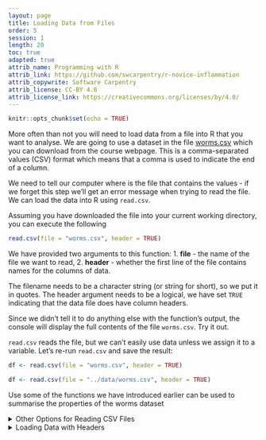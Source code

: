 ```yaml
---
layout: page
title: Loading Data from Files
order: 5
session: 1
length: 20
toc: true
adapted: true
attrib_name: Programming with R
attrib_link: https://github.com/swcarpentry/r-novice-inflammation
attrib_copywrite: Software Carpentry
attrib_license: CC-BY 4.0
attrib_license_link: https://creativecommons.org/licenses/by/4.0/
---
```



```r
knitr::opts_chunk$set(echo = TRUE)
```

More often than not you will need to load data from a file into R that you want to analyse. We are going to use a 
dataset in the file [worms.csv]("../data/worms.csv") which you can download from the course webpage. 
This is a comma-separated values (CSV) format which means that a comma is used to indicate the end of a column.

We need to tell our computer where is the file that contains the values - if we forget this step we'll get an error message when trying to read the file. We can load the data into R using `read.csv`.

Assuming you have downloaded the file into your current working directory, you can execute the following

```r
read.csv(file = "worms.csv", header = TRUE)
```

We have provided two arguments to this function: 
1. __file__ - the name of the file we want to read,
2. __header__ - whether the first line of the file contains names for the columns of data.

The filename needs to be a character string (or string for short), so we put it in quotes. 
The header argument needs to be a logical, we have set `TRUE` indicating that the data file does have column headers. 


Since we didn't tell it to do anything else with the function's output, the console will display the full contents of the file `worms.csv`.
Try it out.

`read.csv` reads the file, but we can't easily use data unless we assign it to a variable. Let's re-run `read.csv` and 
save the result:

```r
df <- read.csv(file = "worms.csv", header = TRUE)
```

```r
df <- read.csv(file = "../data/worms.csv", header = TRUE)
```

Use some of the functions we have introduced earlier can be used to summarise the properties of the worms dataset

<details>
	<summary> Other Options for Reading CSV Files </summary>
	<pre>
		
 `read.csv` actually has many more arguments that you may find useful when
 importing your own data in the future. You can learn more about these
 options [here](http://swcarpentry.github.io/r-novice-inflammation/11-supp-read-write-csv/).

    </pre>
</details>



<details>
	<summary> Loading Data with Headers </summary>
	<pre>
		
 What happens if you forget to put `header = FALSE`? The default value is `header = TRUE`, which you can check 
 with `?read.csv` or `help(read.csv)`. What do you expect will happen if you leave the default value? Before you 
 run any code, think about what will happen to the first few rows of your data frame, and its overall size. Then 
 run the following code and see if your expectations agree:


    </pre>
</details>
